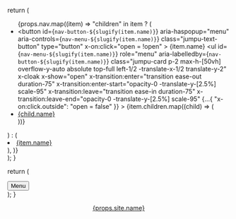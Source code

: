 
  return (
    <nav class="hidden md:block">
      <ul class="flex items-center">
        {props.nav.map((item) =>
          "children" in item ? (
            <li key={item.name} class="relative" x-data="{ open: false }">
              <button
                id={`nav-button-${slugify(item.name)}`}
                aria-haspopup="menu"
                aria-controls={`nav-menu-${slugify(item.name)}`}
                class="jumpu-text-button"
                type="button"
                x-on:click="open = !open"
              >
                {item.name}
              </button>
              <ul
                id={`nav-menu-${slugify(item.name)}`}
                role="menu"
                aria-labelledby={`nav-button-${slugify(item.name)}`}
                class="jumpu-card p-2 max-h-[50vh] overflow-y-auto absolute top-full left-1/2 -translate-x-1/2 translate-y-2"
                x-cloak
                x-show="open"
                x-transition:enter="transition ease-out duration-75"
                x-transition:enter-start="opacity-0 -translate-y-[2.5%] scale-95"
                x-transition:leave="transition ease-in duration-75"
                x-transition:leave-end="opacity-0 -translate-y-[2.5%] scale-95"
                {...{ "x-on:click.outside": "open = false" }}
              >
                {item.children.map((child) => (
                  <li key={child.name} role="menuitem">
                    <a
                      class="jumpu-text-button w-full whitespace-nowrap"
                      href={child.path}
                    >
                      {child.name}
                    </a>
                  </li>
                ))}
              </ul>
            </li>
          ) : (
            <li key={item.name}>
              <a class="jumpu-text-button" href={item.path}>
                {item.name}
              </a>
            </li>
          ),
        )}
      </ul>
    </nav>
  );
}

  return (
    <div
      class="flex items-center ml-auto md:hidden"
      x-data="{ open: false }"
      x-init="$watch('open', open => open ? $el.ownerDocument.body.classList.add('overflow-hidden', '[&>:not(#nav-menu-mobile)]:invisible') : $el.ownerDocument.body.classList.remove('overflow-hidden', '[&>:not(#nav-menu-mobile)]:invisible'))"
    >
      <button
        id="nav-button-mobile"
        aria-controls="nav-menu-mobile"
        aria-describedby="nav-tooltip-mobile"
        class="jumpu-icon-button text-2xl w-12 h-12 group"
        type="button"
        x-on:click="open = true; modal = true"
      >
        <span class="icon-[material-symbols--menu]"></span>
        <span
          id="nav-tooltip-mobile"
          role="tooltip"
          class="![transform:translate(-50%,_225%)_scale(0)] group-hover:![transform:translate(-50%,_225%)_scale(1)]"
        >
          Menu
        </span>
      </button>
      <template x-teleport="body">
        <nav
          id="nav-menu-mobile"
          class="fixed top-0 left-0 w-screen h-screen bg-white overflow-y-auto"
          x-cloak
          x-show="open"
          x-transition:enter="transition ease-out duration-150"
          x-transition:enter-start="translate-x-full"
          x-transition:leave="transition ease-in duration-100"
          x-transition:leave-end="translate-x-full"
        >
          <button
            class="fixed top-2 right-4 jumpu-icon-button text-2xl w-12 h-12 group"
            aria-describedby="nav-tooltip-close"
            type="button"
            x-on:click="open = false; modal = false"
          >
            <span class="icon-[material-symbols--close]"></span>
            <span
              id="nav-tooltip-close"
              role="tooltip"
              class="![transform:translate(-50%,_225%)_scale(0)] group-hover:![transform:translate(-50%,_225%)_scale(1)]"
            >
              Close
            </span>
          </button>
          <ul class="flex flex-col py-16 px-4">
            {props.nav.map((item) => (
              <li key={item.name}>
                {item.children && (
                  <section class="mb-6">
                    <h2 class="text-lg mb-2 ml-4">{item.name}</h2>
                    <ul>
                      {item.children.map((child) => (
                        <li key={child.name}>
                          <a class="jumpu-text-button block" href={child.path}>
                            {child.name}
                          </a>
                        </li>
                      ))}
                    </ul>
                  </section>
                )}
                {item.path && (
                  <a class="jumpu-text-button block" href={item.path}>
                    {item.name}
                  </a>
                )}
              </li>
            ))}
          </ul>
        </nav>
      </template>
    </div>
  );
}

<header class="sticky top-0 bg-white mb-8 shadow">
  <div class="max-w-6xl mx-auto px-4 flex items-center justify-between md:justify-start gap-4 h-16">
    <a class="flex-shrink-0" href="/">
      {props.site.name}
    </a>
    <is-land on:visible import="https://unpkg.com/alpinejs">
      <Desktop {...props} />
      <Mobile {...props} />
    </is-land>
  </div>
</header>
